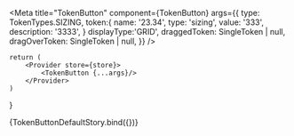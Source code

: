 


<Meta 
	title="TokenButton"
	component={TokenButton}
	args={{
		type: TokenTypes.SIZING,
		token:{
			name: '23.34',
			type: 'sizing',
			value: '333',	
			description: '3333',
		}
		displayType:'GRID',
		draggedToken: SingleToken | null,
  	dragOverToken: SingleToken | null,
	}}
/>

<ArgsTable of={TokenButton}/>

	return (
		<Provider store={store}>
			<TokenButton {...args}/>
		</Provider>
	)
}

<Canvas>
	<Story name="TokenButton" args={{
	}}>
		{TokenButtonDefaultStory.bind({})}
	</Story>
</Canvas>